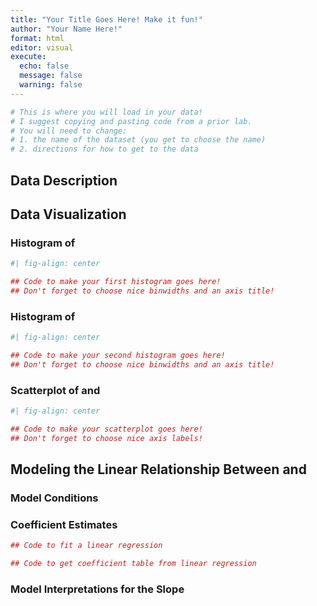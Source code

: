 ```yaml
---
title: "Your Title Goes Here! Make it fun!"
author: "Your Name Here!"
format: html
editor: visual
execute: 
  echo: false
  message: false
  warning: false
---
```


```r
# This is where you will load in your data! 
# I suggest copying and pasting code from a prior lab. 
# You will need to change: 
# 1. the name of the dataset (you get to choose the name)
# 2. directions for how to get to the data


```

## Data Description

<!-- In this section you are to describe your dataset! -->

<!-- Describe the context of your dataset in your own words! How were the data collected? Where did you retreive the data from? Describe at least three variables you are interested in. Choose one variable for the response and at least two explanatory variables. -->

## Data Visualization

<!-- In this section you create three visualizations of your data -->

### Histogram of <INSERT NAME OF RESPONSE VARIABLE>

```r
#| fig-align: center

## Code to make your first histogram goes here! 
## Don't forget to choose nice binwidths and an axis title!


```

<!-- Here is where you describe what you see in the histogram. Your description must include the following components: center, spread, shape, outliers -->

### Histogram of <INSERT NAME OF EXPLANATORY VARIABLE>

```r
#| fig-align: center

## Code to make your second histogram goes here! 
## Don't forget to choose nice binwidths and an axis title!


```

<!-- Here is where you describe what you see in the histogram. Your description must include the following components: center, spread, shape, outliers -->

### Scatterplot of <INSERT NAME OF RESPONSE VARIABLE> and <INSERT NAME OF EXPLANATORY VARIABLE>

```r
#| fig-align: center

## Code to make your scatterplot goes here! 
## Don't forget to choose nice axis labels!


```

<!-- Here is where you describe what you see in the scatterplot. Your description must include the following components: direction, shape, strength, outliers -->

## Modeling the Linear Relationship Between <INSERT NAME OF RESPONSE VARIABLE> and <INSERT NAME OF EXPLANATORY VARIABLE>

### Model Conditions

<!-- Here is where you describe the four conditions (LINE) for linear regression.  -->

<!-- State what the condition is and if you believe it is / is not violated IN THE CONTEXT OF YOUR DATA! -->

### Coefficient Estimates

```r
## Code to fit a linear regression

## Code to get coefficient table from linear regression

```

### Model Interpretations for the Slope

<!-- Here is where you describe the decision for the hypothesis test for whether the slope is 0.  -->

<!-- Here is where you interpret the confidence interval for the true slope. -->
